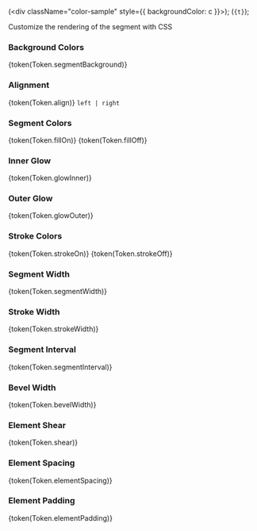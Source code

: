 
  (<div className="color-sample" style={{ backgroundColor: c  }}></div>);
  (<code>{t}</code>);

<Meta title="Styles" name="Styles" />

<Title>Styles</Title>
<Subtitle>Customize the rendering of the segment with CSS</Subtitle>

### Background Colors
{token(Token.segmentBackground)}
<Canvas of={ColorStories.BackgroundColors} />

### Alignment
{token(Token.align)} `left | right`
<Canvas of={ThemeStories.Align} />
<Canvas of={ThemeStories.AlignOver} />

### Segment Colors
{token(Token.fillOn)}
{token(Token.fillOff)}
<Canvas of={ColorStories.SegmentColor} />

### Inner Glow
{token(Token.glowInner)}
<Canvas of={ColorStories.GlowInner} />

### Outer Glow
{token(Token.glowOuter)}
<Canvas of={ColorStories.GlowOuter} />

### Stroke Colors
{token(Token.strokeOn)}
{token(Token.strokeOff)}
<Canvas of={ColorStories.StrokeColors} />

### Segment Width
{token(Token.segmentWidth)}
<Canvas of={ThemeStories.SegmentWidth} />

### Stroke Width
{token(Token.strokeWidth)}
<Canvas of={ThemeStories.StrokeWidth} />

### Segment Interval
{token(Token.segmentInterval)}
<Canvas of={ThemeStories.SegmentInterval} />

### Bevel Width
{token(Token.bevelWidth)}
<Canvas of={ThemeStories.SegmentBevelWidth} />

### Element Shear
{token(Token.shear)}
<Canvas of={ThemeStories.ElementShear} />


### Element Spacing
{token(Token.elementSpacing)}
<Canvas of={ThemeStories.ElementSpacing} />


### Element Padding
{token(Token.elementPadding)}
<Canvas of={ThemeStories.ElementPadding} />
